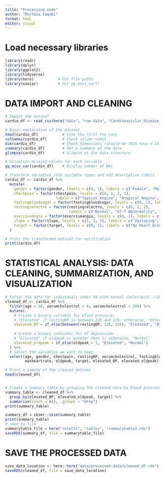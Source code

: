 ```yaml
---
title: "Processing code"
author: "Murtaza Yaqubi"
format: html
editor: visual
---
```


# Load necessary libraries

```r
library(readr)
library(dplyr)
library(ggplot2)
library(tidyverse)
library(here)           # For file paths
library(naniar)         # For gg_miss_var()
```

# DATA IMPORT AND CLEANING

```r
# Import the dataset
cardio_df <- read_csv(here("data", "raw-data", "Cardiovascular_Disease_Dataset.csv"))

# Basic exploration of the dataset
head(cardio_df)           # View the first few rows
colnames(cardio_df)       # Check column names
dim(cardio_df)            # Check dimensions (should be 1025 rows x 14 columns)
summary(cardio_df)        # Get a summary of the data
glimpse(cardio_df)        # Glimpse at the data structure

# Visualize missing values for each variable
gg_miss_var(cardio_df)    # Display number of NAs

# Transform variables into suitable types and add descriptive labels
cardio_df <- cardio_df %>%
  mutate(
    gender = factor(gender, levels = c(0, 1), labels = c("Female", "Male")), 
    chestpain = factor(chestpain, levels = c(0, 1, 2, 3),
                       labels = c("Typical Angina", "Atypical Angina", "Non-anginal Pain", "Asymptomatic")),
    fastingbloodsugar = factor(fastingbloodsugar, levels = c(0, 1), labels = c("False", "True")),
    restingrelectro = factor(restingrelectro, levels = c(0, 1, 2),
                             labels = c("Normal", "ST-T Abnormality", "Left Ventricular Hypertrophy")),
    exerciseangia = factor(exerciseangia, levels = c(0, 1), labels = c("No", "Yes")),
    slope = factor(slope, levels = c(1, 2, 3), labels = c("Upsloping", "Flat", "Downsloping")),
    target = factor(target, levels = c(0, 1), labels = c("No Heart Disease", "Heart Disease"))
  )

# Print the transformed dataset for verification
print(cardio_df)
```

# STATISTICAL ANALYSIS: DATA CLEANING, SUMMARIZATION, AND VISUALIZATION

```r
# Filter the data for individuals under 50 with normal cholesterol (<200 mg/dL) and create risk indicator variables for elevated blood pressure and ST depression.
cleaned_df <- cardio_df %>%
  filter(age < 50, serumcholestrol > 0, serumcholestrol < 200) %>%  
  mutate(
    # Create a binary variable for blood pressure:
    # "Elevated" if restingBP is between 120 and 129; otherwise, "Otherwise"
    elevated_BP = if_else(between(restingBP, 120, 129), "Elevated", "Otherwise"),
    
    # Create a binary indicator for ST depression:
    # "Elevated" if oldpeak is greater than 1; otherwise, "Normal"
    elevated_oldpeak = if_else(oldpeak > 1, "Elevated", "Normal")
  ) %>% 
  # Select the variables we want to keep
  select(age, gender, chestpain, restingBP, serumcholestrol, fastingbloodsugar, 
         maxheartrate, oldpeak, target, elevated_BP, elevated_oldpeak)

# Print a sample of the cleaned dataset
head(cleaned_df)


# Create a summary table by grouping the cleaned data by blood pressure status, ST depression status, and heart disease (target)
summary_table <- cleaned_df %>%
  group_by(elevated_BP, elevated_oldpeak, target) %>%
  summarise(count = n(), .groups = "drop")
print(summary_table)

summary_df = skimr::skim(summary_table)
print(summary_table)
# save to file
summarytable_file = here("results", "tables", "summarytable2.rds")
saveRDS(summary_df, file = summarytable_file)
```

# SAVE THE PROCESSED DATA

```r
save_data_location <- here::here("data/processed-data/cleaned_df.rds")
saveRDS(cleaned_df, file = save_data_location)
```
